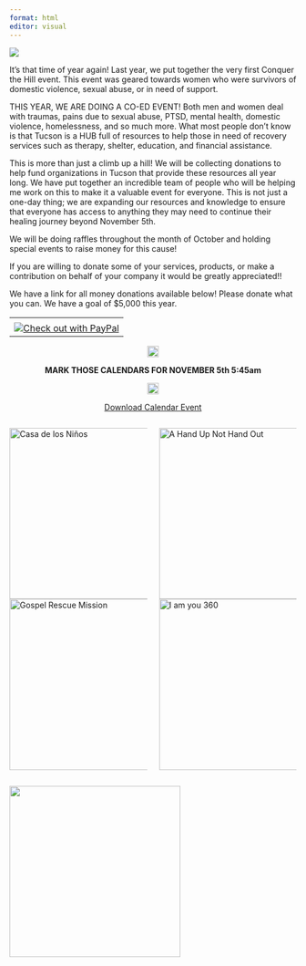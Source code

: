```yaml
---
format: html
editor: visual
---
```


![](images/conquerTheHillLogo.jpeg){fig-align="center"}

It's that time of year again! Last year, we put together the very first Conquer the Hill event. This event was geared towards women who were survivors of domestic violence, sexual abuse, or in need of support.

THIS YEAR, WE ARE DOING A CO-ED EVENT! Both men and women deal with traumas, pains due to sexual abuse, PTSD, mental health, domestic violence, homelessness, and so much more. What most people don't know is that Tucson is a HUB full of resources to help those in need of recovery services such as therapy, shelter, education, and financial assistance.

This is more than just a climb up a hill! We will be collecting donations to help fund organizations in Tucson that provide these resources all year long. We have put together an incredible team of people who will be helping me work on this to make it a valuable event for everyone. This is not just a one-day thing; we are expanding our resources and knowledge to ensure that everyone has access to anything they may need to continue their healing journey beyond November 5th.

We will be doing raffles throughout the month of October and holding special events to raise money for this cause!

If you are willing to donate some of your services, products, or make a contribution on behalf of your company it would be greatly appreciated!!

We have a link for all money donations available below! Please donate what you can. We have a goal of \$5,000 this year.

|                                                                                                                                                                                                                                                                                                                           |
|------------------------------------------------------------------------|
|                                                                                                                                                                                                                                                                                                                           |
| [![Check out with PayPal](https://www.paypalobjects.com/digitalassets/c/website/marketing/apac/C2/logos-buttons/44_Yellow_CheckOut_Pill_Button.png){alt="Check out with PayPal"}](https://www.paypal.com/pools/c/8XYVMVs1MJ?fbclid=IwAR0jOdtH8m_jHtJzd4pfvhtlfhtSvz9YnkwfzXZphKbaFF_Ohw-a2Lq1teM "Check out with PayPal") |

::: {style="text-align: center;"}
<img src="https://static.xx.fbcdn.net/images/emoji.php/v9/te4/2/16/1f6a8.png" alt="🚨" width="20" style="vertical-align: middle;"/>

<p style="display: inline; margin: 0;">

<b>MARK THOSE CALENDARS FOR NOVEMBER 5th 5:45am</b>

</p>

<img src="https://static.xx.fbcdn.net/images/emoji.php/v9/te4/2/16/1f6a8.png" alt="🚨" width="20" style="vertical-align: middle;"/>

</p>
:::

::: {style="text-align: center;"}
<a href="data:text/calendar;charset=utf8,BEGIN:VCALENDAR%0AVERSION:2.0%0ABEGIN:VEVENT%0ADTSTART:20231105T124500Z%0ASUMMARY:Important Event%0AEND:VEVENT%0AEND:VCALENDAR%0A"
     download="calendar-event.ics" class="calendar-button"> Download Calendar Event </a>
:::

::: columns
::: {.column width="50%"}
[![Casa de los Niños](images/casaDeLosNinosLogo.png){width="300"}](https://www.facebook.com/casadelosninos?__cft__[0]=AZVVIB1XoU6hadAy44WMlQmPOLzCEtNelFjBnqBiyezvHF_GeXl3KU-dZ1GnAlGoQbI7E2wTfXsqmVB1FEGQ1BhM2_jxRVJ8zSldCqGld1e5hCriYNSDRZvAgUjcouPAFdFOQV7xORnVwUk3Jq4--QCg&__tn__=-]K-R) [![Gospel Rescue Mission](images/gospelRescueMissionLogo.jpeg){width="300"}](https://www.facebook.com/GRMTucson?__cft__[0]=AZVVIB1XoU6hadAy44WMlQmPOLzCEtNelFjBnqBiyezvHF_GeXl3KU-dZ1GnAlGoQbI7E2wTfXsqmVB1FEGQ1BhM2_jxRVJ8zSldCqGld1e5hCriYNSDRZvAgUjcouPAFdFOQV7xORnVwUk3Jq4--QCg&__tn__=-]K-R)
:::

::: {.column width="50%"}
[![A Hand Up Not Hand Out](images/handUpNotOutLogo.jpeg){width="300"}](https://www.facebook.com/profile.php?id=100086312253390&__cft__[0]=AZVVIB1XoU6hadAy44WMlQmPOLzCEtNelFjBnqBiyezvHF_GeXl3KU-dZ1GnAlGoQbI7E2wTfXsqmVB1FEGQ1BhM2_jxRVJ8zSldCqGld1e5hCriYNSDRZvAgUjcouPAFdFOQV7xORnVwUk3Jq4--QCg&__tn__=-]K-R) [![I am you 360](images/iAmYouLogo.png){width="300"}](https://www.facebook.com/iamyou360?__cft__[0]=AZVVIB1XoU6hadAy44WMlQmPOLzCEtNelFjBnqBiyezvHF_GeXl3KU-dZ1GnAlGoQbI7E2wTfXsqmVB1FEGQ1BhM2_jxRVJ8zSldCqGld1e5hCriYNSDRZvAgUjcouPAFdFOQV7xORnVwUk3Jq4--QCg&__tn__=-]K-R)
:::
:::

[![](images/laFonteraCenterLogo.jpeg){fig-align="center" width="300"}](https://www.facebook.com/LaFronteraArizona?__cft__%5B0%5D=AZVVIB1XoU6hadAy44WMlQmPOLzCEtNelFjBnqBiyezvHF_GeXl3KU-dZ1GnAlGoQbI7E2wTfXsqmVB1FEGQ1BhM2_jxRVJ8zSldCqGld1e5hCriYNSDRZvAgUjcouPAFdFOQV7xORnVwUk3Jq4--QCg&__tn__=-%5DK-R)
